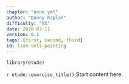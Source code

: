 ```yaml
---
chapter: "none yet"
author: "Danny Kaplan"
difficulty: "XX"
date: 2020-07-11 
version: 0.1
tags: [first, second, third]
id: lion-sell-painting
---
```


```r
library(etude)
```

`r etude::exercise_title()`      Start content here.


